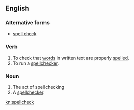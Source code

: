 ==English==

===Alternative forms===
* [[spell check]]

===Verb===
{{en-verb}}

# To check that [[word]]s in written text are properly [[spell]]ed.
# To run a [[spellchecker]].

===Noun===
{{en-noun}}

# The act of spellchecking
# A [[spellchecker]].

[[kn:spellcheck]]